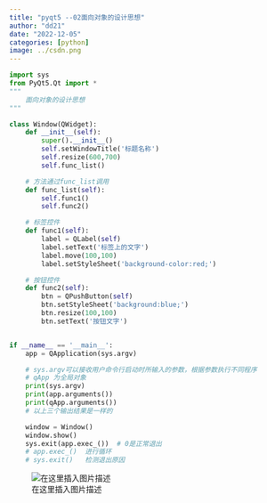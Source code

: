 ```yaml
---
title: "pyqt5 --02面向对象的设计思想"
author: "dd21"
date: "2022-12-05" 
categories: [python]
image: ../csdn.png
---
```



```python
import sys
from PyQt5.Qt import *
"""
    面向对象的设计思想
"""

class Window(QWidget):
    def __init__(self):
        super().__init__()
        self.setWindowTitle('标题名称')
        self.resize(600,700)
        self.func_list()

    # 方法通过func_list调用
    def func_list(self):
        self.func1()
        self.func2()

    # 标签控件
    def func1(self):
        label = QLabel(self)
        label.setText('标签上的文字')
        label.move(100,100)
        label.setStyleSheet('background-color:red;')

    # 按钮控件
    def func2(self):
        btn = QPushButton(self)
        btn.setStyleSheet('background:blue;')
        btn.resize(100,100)
        btn.setText('按钮文字')


if __name__ == '__main__':
    app = QApplication(sys.argv)

    # sys.argv可以接收用户命令行启动时所输入的参数，根据参数执行不同程序
    # qApp 为全局对象
    print(sys.argv)
    print(app.arguments())
    print(qApp.arguments())
    # 以上三个输出结果是一样的

    window = Window()
    window.show()
    sys.exit(app.exec_())  # 0是正常退出
    # app.exec_()  进行循环
    # sys.exit()   检测退出原因

```
![在这里插入图片描述](https://img-blog.csdnimg.cn/81d7c1802dde4980ac337023a9c92166.png?x-oss-process=image/watermark,type_d3F5LXplbmhlaQ,shadow_50,text_Q1NETiBA5aSn5q-beg==,size_20,color_FFFFFF,t_70,g_se,x_16)

